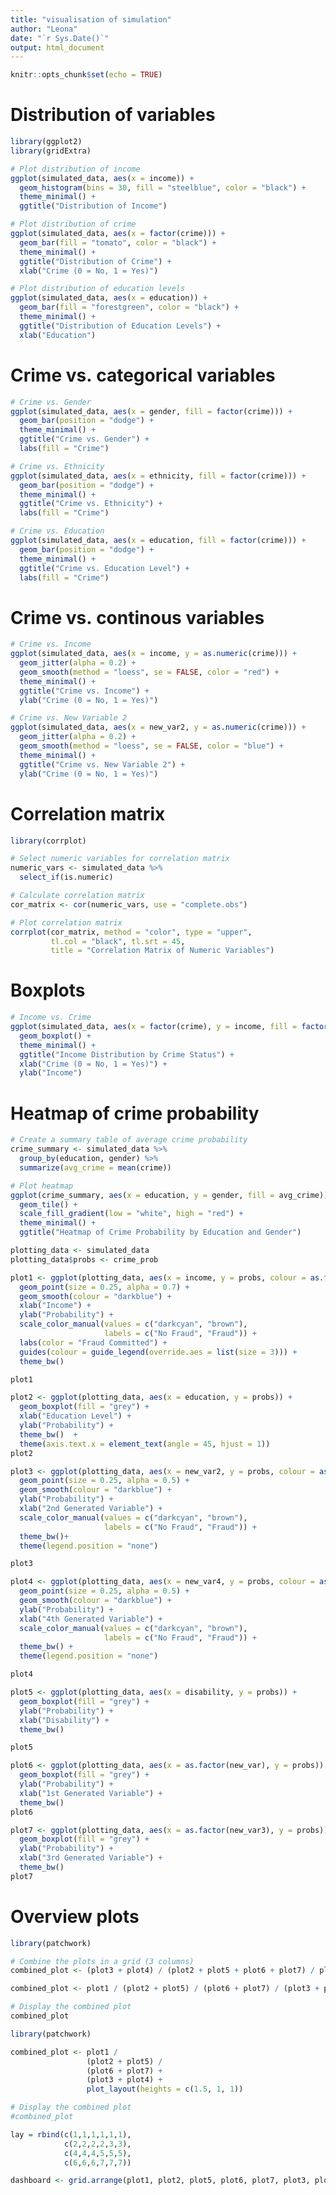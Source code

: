 ```yaml
---
title: "visualisation of simulation"
author: "Leona"
date: "`r Sys.Date()`"
output: html_document
---
```


```r
knitr::opts_chunk$set(echo = TRUE)
```

# Distribution of variables
```r
library(ggplot2)
library(gridExtra)

# Plot distribution of income
ggplot(simulated_data, aes(x = income)) +
  geom_histogram(bins = 30, fill = "steelblue", color = "black") +
  theme_minimal() +
  ggtitle("Distribution of Income")

# Plot distribution of crime
ggplot(simulated_data, aes(x = factor(crime))) +
  geom_bar(fill = "tomato", color = "black") +
  theme_minimal() +
  ggtitle("Distribution of Crime") +
  xlab("Crime (0 = No, 1 = Yes)")

# Plot distribution of education levels
ggplot(simulated_data, aes(x = education)) +
  geom_bar(fill = "forestgreen", color = "black") +
  theme_minimal() +
  ggtitle("Distribution of Education Levels") +
  xlab("Education")

```

# Crime vs. categorical variables
```r
# Crime vs. Gender
ggplot(simulated_data, aes(x = gender, fill = factor(crime))) +
  geom_bar(position = "dodge") +
  theme_minimal() +
  ggtitle("Crime vs. Gender") +
  labs(fill = "Crime")

# Crime vs. Ethnicity
ggplot(simulated_data, aes(x = ethnicity, fill = factor(crime))) +
  geom_bar(position = "dodge") +
  theme_minimal() +
  ggtitle("Crime vs. Ethnicity") +
  labs(fill = "Crime")

# Crime vs. Education
ggplot(simulated_data, aes(x = education, fill = factor(crime))) +
  geom_bar(position = "dodge") +
  theme_minimal() +
  ggtitle("Crime vs. Education Level") +
  labs(fill = "Crime")

```

# Crime vs. continous variables
```r
# Crime vs. Income
ggplot(simulated_data, aes(x = income, y = as.numeric(crime))) +
  geom_jitter(alpha = 0.2) +
  geom_smooth(method = "loess", se = FALSE, color = "red") +
  theme_minimal() +
  ggtitle("Crime vs. Income") +
  ylab("Crime (0 = No, 1 = Yes)")

# Crime vs. New Variable 2
ggplot(simulated_data, aes(x = new_var2, y = as.numeric(crime))) +
  geom_jitter(alpha = 0.2) +
  geom_smooth(method = "loess", se = FALSE, color = "blue") +
  theme_minimal() +
  ggtitle("Crime vs. New Variable 2") +
  ylab("Crime (0 = No, 1 = Yes)")

```

# Correlation matrix
```r
library(corrplot)

# Select numeric variables for correlation matrix
numeric_vars <- simulated_data %>%
  select_if(is.numeric)

# Calculate correlation matrix
cor_matrix <- cor(numeric_vars, use = "complete.obs")

# Plot correlation matrix
corrplot(cor_matrix, method = "color", type = "upper", 
         tl.col = "black", tl.srt = 45, 
         title = "Correlation Matrix of Numeric Variables")

```

# Boxplots
```r
# Income vs. Crime
ggplot(simulated_data, aes(x = factor(crime), y = income, fill = factor(crime))) +
  geom_boxplot() +
  theme_minimal() +
  ggtitle("Income Distribution by Crime Status") +
  xlab("Crime (0 = No, 1 = Yes)") +
  ylab("Income")
```
# Heatmap of crime probability
```r
# Create a summary table of average crime probability
crime_summary <- simulated_data %>%
  group_by(education, gender) %>%
  summarize(avg_crime = mean(crime))

# Plot heatmap
ggplot(crime_summary, aes(x = education, y = gender, fill = avg_crime)) +
  geom_tile() +
  scale_fill_gradient(low = "white", high = "red") +
  theme_minimal() +
  ggtitle("Heatmap of Crime Probability by Education and Gender")

```
```r
plotting_data <- simulated_data
plotting_data$probs <- crime_prob

plot1 <- ggplot(plotting_data, aes(x = income, y = probs, colour = as.factor(crime))) +
  geom_point(size = 0.25, alpha = 0.7) +
  geom_smooth(colour = "darkblue") +
  xlab("Income") +
  ylab("Probability") +
  scale_color_manual(values = c("darkcyan", "brown"),  
                     labels = c("No Fraud", "Fraud")) + 
  labs(color = "Fraud Committed") + 
  guides(colour = guide_legend(override.aes = list(size = 3))) +
  theme_bw()

plot1

plot2 <- ggplot(plotting_data, aes(x = education, y = probs)) +
  geom_boxplot(fill = "grey") +
  xlab("Education Level") +
  ylab("Probability") +
  theme_bw()  +
  theme(axis.text.x = element_text(angle = 45, hjust = 1))
plot2

plot3 <- ggplot(plotting_data, aes(x = new_var2, y = probs, colour = as.factor(crime))) +
  geom_point(size = 0.25, alpha = 0.5) +
  geom_smooth(colour = "darkblue") +
  ylab("Probability") + 
  xlab("2nd Generated Variable") +
  scale_color_manual(values = c("darkcyan", "brown"),
                     labels = c("No Fraud", "Fraud")) +
  theme_bw()+
  theme(legend.position = "none")

plot3

plot4 <- ggplot(plotting_data, aes(x = new_var4, y = probs, colour = as.factor(crime))) +
  geom_point(size = 0.25, alpha = 0.5) +
  geom_smooth(colour = "darkblue") +
  ylab("Probability") +
  xlab("4th Generated Variable") +
  scale_color_manual(values = c("darkcyan", "brown"),
                     labels = c("No Fraud", "Fraud")) +
  theme_bw() +
  theme(legend.position = "none")

plot4

plot5 <- ggplot(plotting_data, aes(x = disability, y = probs)) +
  geom_boxplot(fill = "grey") +
  ylab("Probability") +
  xlab("Disability") +
  theme_bw()

plot5

plot6 <- ggplot(plotting_data, aes(x = as.factor(new_var), y = probs)) +
  geom_boxplot(fill = "grey") +
  ylab("Probability") +
  xlab("1st Generated Variable") +
  theme_bw()
plot6

plot7 <- ggplot(plotting_data, aes(x = as.factor(new_var3), y = probs)) +
  geom_boxplot(fill = "grey") +
  ylab("Probability") + 
  xlab("3rd Generated Variable") +
  theme_bw()
plot7
```
# Overview plots
```r
library(patchwork)

# Combine the plots in a grid (3 columns)
combined_plot <- (plot3 + plot4) / (plot2 + plot5 + plot6 + plot7) / plot1

combined_plot <- plot1 / (plot2 + plot5) / (plot6 + plot7) / (plot3 + plot4)

# Display the combined plot
combined_plot

library(patchwork)

combined_plot <- plot1 / 
                 (plot2 + plot5) / 
                 (plot6 + plot7) + 
                 (plot3 + plot4) + 
                 plot_layout(heights = c(1.5, 1, 1))

# Display the combined plot
#combined_plot

lay = rbind(c(1,1,1,1,1,1),
            c(2,2,2,2,3,3),
            c(4,4,4,5,5,5),
            c(6,6,6,7,7,7))

dashboard <- grid.arrange(plot1, plot2, plot5, plot6, plot7, plot3, plot4, layout_matrix = lay)

```

